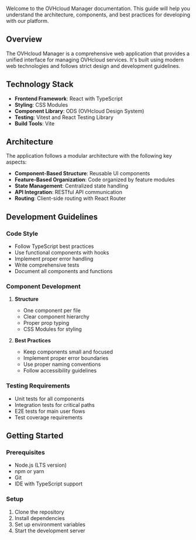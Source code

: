
<Meta title="Introduction" />

<StorybookHeading level={1} label="Introduction to OVHcloud Manager Wiki" />

Welcome to the OVHcloud Manager documentation. This guide will help you understand the architecture, components, and best practices for developing with our platform.

## Overview

The OVHcloud Manager is a comprehensive web application that provides a unified interface for managing OVHcloud services. It's built using modern web technologies and follows strict design and development guidelines.

## Technology Stack

- **Frontend Framework**: React with TypeScript
- **Styling**: CSS Modules
- **Component Library**: ODS (OVHcloud Design System)
- **Testing**: Vitest and React Testing Library
- **Build Tools**: Vite

## Architecture

The application follows a modular architecture with the following key aspects:

- **Component-Based Structure**: Reusable UI components
- **Feature-Based Organization**: Code organized by feature modules
- **State Management**: Centralized state handling
- **API Integration**: RESTful API communication
- **Routing**: Client-side routing with React Router

## Development Guidelines

### Code Style

- Follow TypeScript best practices
- Use functional components with hooks
- Implement proper error handling
- Write comprehensive tests
- Document all components and functions

### Component Development

1. **Structure**
   - One component per file
   - Clear component hierarchy
   - Proper prop typing
   - CSS Modules for styling

2. **Best Practices**
   - Keep components small and focused
   - Implement proper error boundaries
   - Use proper naming conventions
   - Follow accessibility guidelines

### Testing Requirements

- Unit tests for all components
- Integration tests for critical paths
- E2E tests for main user flows
- Test coverage requirements

## Getting Started

### Prerequisites

- Node.js (LTS version)
- npm or yarn
- Git
- IDE with TypeScript support

### Setup

1. Clone the repository
2. Install dependencies
3. Set up environment variables
4. Start the development server
